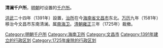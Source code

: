 '''清澜千户所'''，[[明朝|明朝]]时设置的[[千户所|千户所]]。

[[洪武|洪武]]二十四年（1391年）設置，[[治所|治所]]在今[[海南省|海南省]][[文昌市|文昌市]]东北。[[万历|万历]]九年（1581年）移治今文昌市东南清澜。属[[南海卫|南海卫]]。[[清朝|清朝]][[雍正|雍正]]三年（1725年）裁撤。

{{海南行政区划小作品}}
[[Category:明朝千户所|Category:明朝千户所]]
[[Category:海南卫所|Category:海南卫所]]
[[Category:文昌市|Category:文昌市]]
[[Category:1391年建立的行政区划|Category:1391年建立的行政区划]]
[[Category:1725年废除的行政区划|Category:1725年废除的行政区划]]